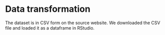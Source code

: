 # Data transformation

The dataset is in CSV form on the source website. We downloaded the CSV file and loaded it as a dataframe in RStudio.